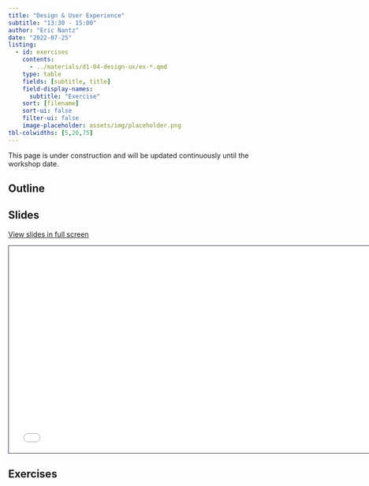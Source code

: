 ```yaml
---
title: "Design & User Experience"
subtitle: "13:30 - 15:00"
author: "Eric Nantz"
date: "2022-07-25"
listing:
  - id: exercises
    contents:
      - ../materials/d1-04-design-ux/ex-*.qmd
    type: table
    fields: [subtitle, title]
    field-display-names: 
      subtitle: "Exercise"
    sort: [filename]
    sort-ui: false
    filter-ui: false
    image-placeholder: assets/img/placeholder.png
tbl-colwidths: [5,20,75]
---
```


::: callout-warning
This page is under construction and will be updated continuously until the workshop date.
:::

## Outline

## Slides

[View slides in full screen](../materials/d1-04-design-ux/index.html)

```{=html}
<iframe class="slide-deck" src="../materials/d1-04-design-ux/" height="420" width="747" style="border: 1px solid #2e3846;"></iframe>
```

## Exercises

::: {#exercises}
:::

